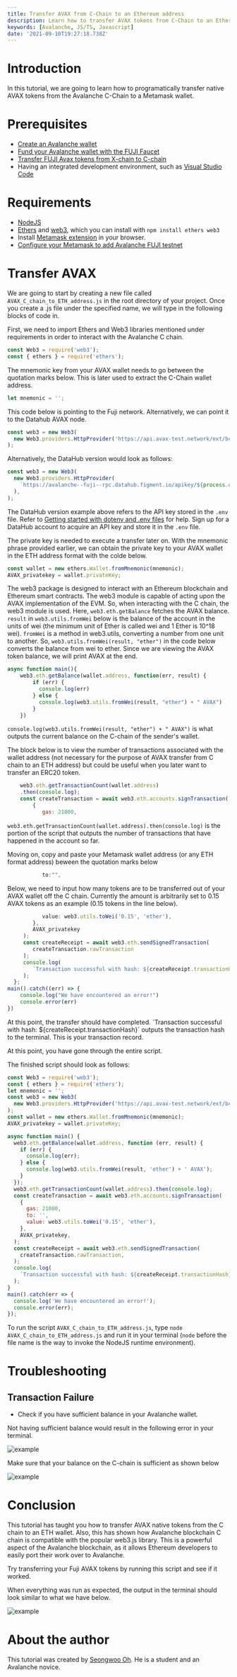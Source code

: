 ```yaml
---
title: Transfer AVAX from C-Chain to an Ethereum address
description: Learn how to transfer AVAX tokens from C-Chain to an Ethereum address
keywords: [Avalanche, JS/TS, Javascript]
date: '2021-09-10T19:27:18.738Z'
---
```


# Introduction

In this tutorial, we are going to learn how to programatically transfer native AVAX tokens from the Avalanche C-Chain to a Metamask wallet.

# Prerequisites

- [Create an Avalanche wallet](https://wallet.avax.network/create)
- [Fund your Avalanche wallet with the FUJI Faucet](https://docs.avax.network/build/tutorials/platform/fuji-workflow#get-a-drip-from-the-fuji-faucet)
- [Transfer FUJI Avax tokens from X-chain to C-chain](https://docs.avax.network/build/tutorials/platform/transfer-avax-between-x-chain-and-c-chain)
- Having an integrated development environment, such as [Visual Studio Code](https://code.visualstudio.com/download)

# Requirements

- [NodeJS](https://nodejs.org/en)
- [Ethers](https://docs.ethers.io/v5/) and [web3](https://web3js.readthedocs.io/en/v1.5.2/), which you can install with `npm install ethers web3`
- Install [Metamask extension](https://metamask.io/download.html) in your browser.
- [Configure your Metamask to add Avalanche FUJI testnet](https://docs.avax.network/build/tutorials/smart-contracts/deploy-a-smart-contract-on-avalanche-using-remix-and-metamask#step-1-setting-up-metamask)

# Transfer AVAX

We are going to start by creating a new file called `AVAX_C_chain_to_ETH_address.js` in the root directory of your project. Once you create a .js file under the specified name, we will type in the following blocks of code in.

First, we need to import Ethers and Web3 libraries mentioned under requirements in order to interact with the Avalanche C chain.

```javascript
const Web3 = require('web3');
const { ethers } = require('ethers');
```

The mnemonic key from your AVAX wallet needs to go between the quotation marks below. This is later used to extract the C-Chain wallet address.

```javascript
let mnemonic = '';
```

This code below is pointing to the Fuji network. Alternatively, we can point it to the Datahub AVAX node.

```javascript
const web3 = new Web3(
  new Web3.providers.HttpProvider('https://api.avax-test.network/ext/bc/C/rpc'),
);
```

Alternatively, the DataHub version would look as follows:

```javascript
const web3 = new Web3(
  new Web3.providers.HttpProvider(
    `https://avalanche--fuji--rpc.datahub.figment.io/apikey/${process.env.DATAHUB_AVALANCHE_API_KEY}/ext/bc/C/rpc`,
  ),
);
```

The DataHub version example above refers to the API key stored in the `.env` file. Refer to [Getting started with dotenv and .env files](https://docs.figment.io/network-documentation/extra-guides/dotenv-and-.env) for help. Sign up for a DataHub account to acquire an API key and store it in the `.env` file.

The private key is needed to execute a transfer later on. With the mnemonic phrase provided earlier, we can obtain the private key to your AVAX wallet in the ETH address format with the colde below.

```javascript
const wallet = new ethers.Wallet.fromMnemonic(mnemonic);
AVAX_privatekey = wallet.privateKey;
```

The web3 package is designed to interact with an Ethereum blockchain and Ethereum smart contracts. The web3 module is capable of acting upon the AVAX implementation of the EVM. So, when interacting with the C chain, the web3 module is used. Here, `web3.eth.getBalance` fetches the AVAX balance. `result` in `web3.utils.fromWei` below is the balance of the account in the units of wei (the minimum unit of Ether is called wei and 1 Ether is 10^18 wei). `fromWei` is a method in web3.utils, converting a number from one unit to another. So, `web3.utils.fromWei(result, "ether")` in the code below converts the balance from wei to ether. Since we are viewing the AVAX token balance, we will print AVAX at the end.

```javascript
async function main(){
    web3.eth.getBalance(wallet.address, function(err, result) {
        if (err) {
          console.log(err)
        } else {
          console.log(web3.utils.fromWei(result, "ether") + " AVAX")
        }
    })
```

`console.log(web3.utils.fromWei(result, "ether") + " AVAX")` is what outputs the current balance on the C-chain of the sender's wallet.

The block below is to view the number of transactions associated with the wallet address (not necessary for the purpose of AVAX transfer from C chain to an ETH address) but could be useful when you later want to transfer an ERC20 token.

```javascript
    web3.eth.getTransactionCount(wallet.address)
    .then(console.log);
    const createTransaction = await web3.eth.accounts.signTransaction(
        {
           gas: 21000,
```

`web3.eth.getTransactionCount(wallet.address).then(console.log)` is the portion of the script that outputs the number of transactions that have happened in the account so far.

Moving on, copy and paste your Metamask wallet address (or any ETH format address) beween the quotation marks below

```javascript
           to:"",
```

Below, we need to input how many tokens are to be transferred out of your AVAX wallet off the C chain. Currently the amount is arbitrarily set to 0.15 AVAX tokens as an example (0.15 tokens in the line below).

```javascript
           value: web3.utils.toWei('0.15', 'ether'),
        },
        AVAX_privatekey
     );
     const createReceipt = await web3.eth.sendSignedTransaction(
        createTransaction.rawTransaction
     );
     console.log(
        `Transaction successful with hash: ${createReceipt.transactionHash}`
     );
  };
main().catch((err) => {
    console.log("We have encountered an error!")
    console.error(err)
})
```

At this point, the transfer should have completed. \`Transaction successful with hash: ${createReceipt.transactionHash}\` outputs the transaction hash to the terminal. This is your transaction record.

At this point, you have gone through the entire script.

The finished script should look as follows:

```javascript
const Web3 = require('web3');
const { ethers } = require('ethers');
let mnemonic = '';
const web3 = new Web3(
  new Web3.providers.HttpProvider('https://api.avax-test.network/ext/bc/C/rpc'),
);
const wallet = new ethers.Wallet.fromMnemonic(mnemonic);
AVAX_privatekey = wallet.privateKey;

async function main() {
  web3.eth.getBalance(wallet.address, function (err, result) {
    if (err) {
      console.log(err);
    } else {
      console.log(web3.utils.fromWei(result, 'ether') + ' AVAX');
    }
  });
  web3.eth.getTransactionCount(wallet.address).then(console.log);
  const createTransaction = await web3.eth.accounts.signTransaction(
    {
      gas: 21000,
      to: '',
      value: web3.utils.toWei('0.15', 'ether'),
    },
    AVAX_privatekey,
  );
  const createReceipt = await web3.eth.sendSignedTransaction(
    createTransaction.rawTransaction,
  );
  console.log(
    `Transaction successful with hash: ${createReceipt.transactionHash}`,
  );
}
main().catch(err => {
  console.log('We have encountered an error!');
  console.error(err);
});
```

To run the script `AVAX_C_chain_to_ETH_address.js`, type `node AVAX_C_chain_to_ETH_address.js` and run it in your terminal (`node` before the file name is the way to invoke the NodeJS runtime environment).

# Troubleshooting

## Transaction Failure

- Check if you have sufficient balance in your Avalanche wallet.

Not having sufficient balance would result in the following error in your terminal.

![example](./assets/avalanche-transfer-avax-from-c-chain-to-ethereum-example-1.png)

Make sure that your balance on the C-chain is sufficient as shown below

![example](./assets/avalanche-transfer-avax-from-c-chain-to-ethereum-example-2.png)

# Conclusion

This tutorial has taught you how to transfer AVAX native tokens from the C chain to an ETH wallet. Also, this has shown how Avalanche blockchain C chain is compatible with the popular web3.js library. This is a powerful aspect of the Avalanche blockchain, as it allows Ethereum developers to easily port their work over to Avalanche.

Try transferring your Fuji AVAX tokens by running this script and see if it worked.

When everything was run as expected, the output in the terminal should look similar to what we have below.

![example](./assets/avalanche-transfer-avax-from-c-chain-to-ethereum-example-3.png)

# About the author

This tutorial was created by [Seongwoo Oh](https://github.com/blackwidoq). He is a student and an Avalanche novice.
